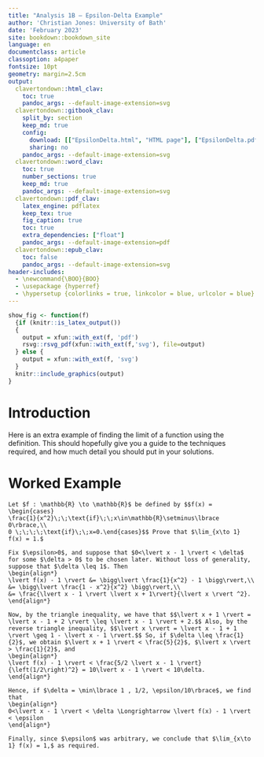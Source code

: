 ```yaml
---
title: "Analysis 1B — Epsilon-Delta Example"
author: 'Christian Jones: University of Bath'
date: 'February 2023'
site: bookdown::bookdown_site
language: en
documentclass: article
classoption: a4paper
fontsize: 10pt
geometry: margin=2.5cm
output:
  clavertondown::html_clav:
    toc: true
    pandoc_args: --default-image-extension=svg
  clavertondown::gitbook_clav:
    split_by: section
    keep_md: true
    config:
      download: [["EpsilonDelta.html", "HTML page"], ["EpsilonDelta.pdf","Standard print PDF"], ["EpsilonDeltaClear.pdf","Clear print PDF"], ["EpsilonDeltaLarge.pdf","Large print PDF"], ["EpsilonDelta.docx","Accessible Word document"], ["EpsilonDelta.epub","Accessible EPub book" ]]
      sharing: no
    pandoc_args: --default-image-extension=svg
  clavertondown::word_clav:
    toc: true
    number_sections: true
    keep_md: true
    pandoc_args: --default-image-extension=svg
  clavertondown::pdf_clav:
    latex_engine: pdflatex
    keep_tex: true
    fig_caption: true
    toc: true
    extra_dependencies: ["float"]
    pandoc_args: --default-image-extension=pdf
  clavertondown::epub_clav:
    toc: false
    pandoc_args: --default-image-extension=svg
header-includes:
  - \newcommand{\BOO}{BOO}
  - \usepackage {hyperref}
  - \hypersetup {colorlinks = true, linkcolor = blue, urlcolor = blue}
---
```

<!-- This is needed since I am working with svg files from mathcha.io. It converts the graphics files to something that can be used in the pdf files. Code taken from https://stackoverflow.com/questions/50165404/how-to-make-a-pdf-using-bookdown-including-svg-images/56044642#56044642 -->
```r
show_fig <- function(f)
  {if (knitr::is_latex_output())
  {
    output = xfun::with_ext(f, 'pdf')
    rsvg::rsvg_pdf(xfun::with_ext(f,'svg'), file=output)
  } else {
    output = xfun::with_ext(f, 'svg')
  }
  knitr::include_graphics(output)
}
```
\newpage
\pagenumbering{arabic}

# Introduction {-}
Here is an extra example of finding the limit of a function using the definition. This should hopefully give you a guide to the techniques required, and how much detail you should put in your solutions.

# Worked Example
```newtheorem
Let $f : \mathbb{R} \to \mathbb{R}$ be defined by $$f(x) = \begin{cases}
\frac{1}{x^2}\;\;\text{if}\;\;x\in\mathbb{R}\setminus\lbrace 0\rbrace,\\
0 \;\;\;\;\text{if}\;\;x=0.\end{cases}$$ Prove that $\lim_{x\to 1} f(x) = 1.$
```

```solution
Fix $\epsilon>0$, and suppose that $0<\lvert x - 1 \rvert < \delta$ for some $\delta > 0$ to be chosen later. Without loss of generality, suppose that $\delta \leq 1$. Then 
\begin{align*}
\lvert f(x) - 1 \rvert &= \bigg\lvert \frac{1}{x^2} - 1 \bigg\rvert,\\
&= \bigg\lvert \frac{1 - x^2}{x^2} \bigg\rvert,\\
&= \frac{\lvert x - 1 \rvert \lvert x + 1\rvert}{\lvert x \rvert ^2}.
\end{align*}

Now, by the triangle inequality, we have that $$\lvert x + 1 \rvert = \lvert x - 1 + 2 \rvert \leq \lvert x - 1 \rvert + 2.$$ Also, by the reverse triangle inequality, $$\lvert x \rvert = \lvert x - 1 + 1 \rvert \geq 1 - \lvert x - 1 \rvert.$$ So, if $\delta \leq \frac{1}{2}$, we obtain $\lvert x + 1 \rvert < \frac{5}{2}$, $\lvert x \rvert > \frac{1}{2}$, and
\begin{align*}
\lvert f(x) - 1 \rvert < \frac{5/2 \lvert x - 1 \rvert}{\left(1/2\right)^2} = 10\lvert x - 1 \rvert < 10\delta.
\end{align*}

Hence, if $\delta = \min\lbrace 1 , 1/2, \epsilon/10\rbrace$, we find that
\begin{align*}
0<\lvert x - 1 \rvert < \delta \Longrightarrow \lvert f(x) - 1 \rvert < \epsilon
\end{align*}

Finally, since $\epsilon$ was arbitrary, we conclude that $\lim_{x\to 1} f(x) = 1,$ as required.

```
